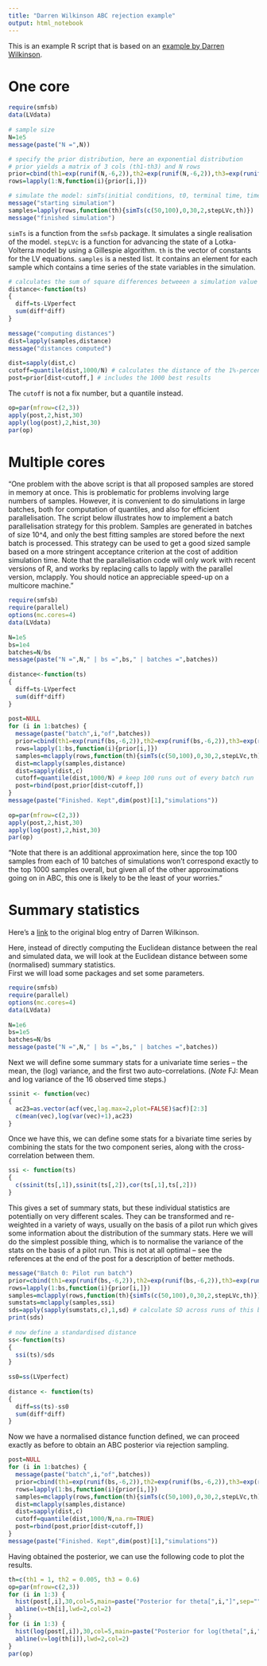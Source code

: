 ```yaml
---
title: "Darren Wilkinson ABC rejection example"
output: html_notebook
---
```


This is an example R script that is based on an [example by Darren Wilkinson](https://darrenjw.wordpress.com/2013/03/31/introduction-to-approximate-bayesian-computation-abc/).

# One core

```r
require(smfsb)
data(LVdata)
 
# sample size
N=1e5
message(paste("N =",N))

# specify the prior distribution, here an exponential distribution
# prior yields a matrix of 3 cols (th1-th3) and N rows
prior=cbind(th1=exp(runif(N,-6,2)),th2=exp(runif(N,-6,2)),th3=exp(runif(N,-6,2))) 
rows=lapply(1:N,function(i){prior[i,]})

# simulate the model: simTs(initial conditions, t0, terminal time, time step size, advancing function (th is passed to stepLVc))
message("starting simulation")
samples=lapply(rows,function(th){simTs(c(50,100),0,30,2,stepLVc,th)})
message("finished simulation")
```

`simTs` is a function from the `smfsb` package. It simulates a single realisation of the model. `stepLVc` is a function for advancing the state of a Lotka-Volterra model by using a Gillespie algorithm. `th` is the vector of constants for the LV equations.
`samples` is a nested list. It contains an element for each sample which contains a time series of the state variables in the simulation. 


```r
# calculates the sum of square differences betweeen a simulation value and the empirical data
distance<-function(ts)
{
  diff=ts-LVperfect
  sum(diff*diff)
}
 
message("computing distances")
dist=lapply(samples,distance)
message("distances computed")
 
dist=sapply(dist,c)
cutoff=quantile(dist,1000/N) # calculates the distance of the 1%-percentile
post=prior[dist<cutoff,] # includes the 1000 best results
```

The `cutoff` is not a fix number, but a quantile instead.

```r
op=par(mfrow=c(2,3))
apply(post,2,hist,30)
apply(log(post),2,hist,30)
par(op)
```


# Multiple cores

"One problem with the above script is that all proposed samples are stored in memory at once. This is problematic for problems involving large numbers of samples. However, it is convenient to do simulations in large batches, both for computation of quantiles, and also for efficient parallelisation. The script below illustrates how to implement a batch parallelisation strategy for this problem. Samples are generated in batches of size 10^4, and only the best fitting samples are stored before the next batch is processed. This strategy can be used to get a good sized sample based on a more stringent acceptance criterion at the cost of addition simulation time. Note that the parallelisation code will only work with recent versions of R, and works by replacing calls to lapply with the parallel version, mclapply. You should notice an appreciable speed-up on a multicore machine."

```r
require(smfsb)
require(parallel)
options(mc.cores=4)
data(LVdata)
 
N=1e5
bs=1e4
batches=N/bs
message(paste("N =",N," | bs =",bs," | batches =",batches))
 
distance<-function(ts)
{
  diff=ts-LVperfect
  sum(diff*diff)
}
 
post=NULL
for (i in 1:batches) {
  message(paste("batch",i,"of",batches))
  prior=cbind(th1=exp(runif(bs,-6,2)),th2=exp(runif(bs,-6,2)),th3=exp(runif(bs,-6,2)))
  rows=lapply(1:bs,function(i){prior[i,]})
  samples=mclapply(rows,function(th){simTs(c(50,100),0,30,2,stepLVc,th)})
  dist=mclapply(samples,distance)
  dist=sapply(dist,c)
  cutoff=quantile(dist,1000/N) # keep 100 runs out of every batch run
  post=rbind(post,prior[dist<cutoff,])
}
message(paste("Finished. Kept",dim(post)[1],"simulations"))
 
op=par(mfrow=c(2,3))
apply(post,2,hist,30)
apply(log(post),2,hist,30)
par(op)
```

"Note that there is an additional approximation here, since the top 100 samples from each of 10 batches of simulations won’t correspond exactly to the top 1000 samples overall, but given all of the other approximations going on in ABC, this one is likely to be the least of your worries."


# Summary statistics

Here's a [link](https://darrenjw.wordpress.com/2013/09/01/summary-stats-for-abc/) to the original blog entry of Darren Wilkinson. 

Here, instead of directly computing the Euclidean distance between the real and simulated data, we will look at the Euclidean distance between some (normalised) summary statistics.  
First we will load some packages and set some parameters.
```r
require(smfsb)
require(parallel)
options(mc.cores=4)
data(LVdata)
  
N=1e6
bs=1e5
batches=N/bs
message(paste("N =",N," | bs =",bs," | batches =",batches))
```

Next we will define some summary stats for a univariate time series – the mean, the (log) variance, and the first two auto-correlations. (*Note* FJ: Mean and log variance of the 16 observed time steps.)
```r
ssinit <- function(vec)
{
  ac23=as.vector(acf(vec,lag.max=2,plot=FALSE)$acf)[2:3]
  c(mean(vec),log(var(vec)+1),ac23)
}
```

Once we have this, we can define some stats for a bivariate time series by combining the stats for the two component series, along with the cross-correlation between them.

```r
ssi <- function(ts)
{
  c(ssinit(ts[,1]),ssinit(ts[,2]),cor(ts[,1],ts[,2]))
}
```

This gives a set of summary stats, but these individual statistics are potentially on very different scales. They can be transformed and re-weighted in a variety of ways, usually on the basis of a pilot run which gives some information about the distribution of the summary stats. Here we will do the simplest possible thing, which is to normalise the variance of the stats on the basis of a pilot run. This is not at all optimal – see the references at the end of the post for a description of better methods.

```r
message("Batch 0: Pilot run batch")
prior=cbind(th1=exp(runif(bs,-6,2)),th2=exp(runif(bs,-6,2)),th3=exp(runif(bs,-6,2)))
rows=lapply(1:bs,function(i){prior[i,]})
samples=mclapply(rows,function(th){simTs(c(50,100),0,30,2,stepLVc,th)})
sumstats=mclapply(samples,ssi)
sds=apply(sapply(sumstats,c),1,sd) # calculate SD across runs of this batch, individually for each metric
print(sds)
 
# now define a standardised distance
ss<-function(ts)
{
  ssi(ts)/sds
}
 
ss0=ss(LVperfect)
 
distance <- function(ts)
{
  diff=ss(ts)-ss0
  sum(diff*diff)
}
```

Now we have a normalised distance function defined, we can proceed exactly as before to obtain an ABC posterior via rejection sampling.

```r
post=NULL
for (i in 1:batches) {
  message(paste("batch",i,"of",batches))
  prior=cbind(th1=exp(runif(bs,-6,2)),th2=exp(runif(bs,-6,2)),th3=exp(runif(bs,-6,2)))
  rows=lapply(1:bs,function(i){prior[i,]})
  samples=mclapply(rows,function(th){simTs(c(50,100),0,30,2,stepLVc,th)})
  dist=mclapply(samples,distance)
  dist=sapply(dist,c)
  cutoff=quantile(dist,1000/N,na.rm=TRUE)
  post=rbind(post,prior[dist<cutoff,])
}
message(paste("Finished. Kept",dim(post)[1],"simulations"))

```

Having obtained the posterior, we can use the following code to plot the results.

```r
th=c(th1 = 1, th2 = 0.005, th3 = 0.6)
op=par(mfrow=c(2,3))
for (i in 1:3) {
  hist(post[,i],30,col=5,main=paste("Posterior for theta[",i,"]",sep=""))
  abline(v=th[i],lwd=2,col=2)
}
for (i in 1:3) {
  hist(log(post[,i]),30,col=5,main=paste("Posterior for log(theta[",i,"])",sep=""))
  abline(v=log(th[i]),lwd=2,col=2)
}
par(op)
```

